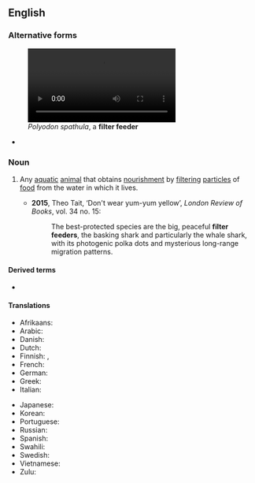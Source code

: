 {{also|filter-feeder}}

==English==
{{wikipedia}}

===Alternative forms===
[[File:American paddlefish filter feeding.webm|thumb|''Polyodon spathula'', a '''filter feeder''']]
* {{l|en|filter-feeder}}

===Noun===
{{en-noun}}

# {{lb|en|biology}} Any [[aquatic]] [[animal]] that obtains [[nourishment]] by [[filtering]] [[particle]]s of [[food]] from the water in which it lives.
#* '''2015''', Theo Tait, ‘Don't wear yum-yum yellow’, ''London Review of Books'', vol. 34 no. 15:
#*: The best-protected species are the big, peaceful '''filter feeders''', the basking shark and particularly the whale shark, with its photogenic polka dots and mysterious long-range migration patterns.

====Derived terms====
* {{l|en|filter feed}}

====Translations====
{{trans-top|animal}}
* Afrikaans: {{t+|af|filtervoeder}}
* Arabic: {{t-needed|ar}}
* Danish: {{t-needed|da}}
* Dutch: {{t|nl|filtervoeder|m}}
* Finnish: {{t|fi|siivilöijä}}, {{t|fi|[[ravinto]]nsa [[siivilöidä|siivilöimällä]] [[ottaa|ottava]] [[eläin]]}}
* French: {{t+|fr|filtreur|m}}
* German: {{t-needed|de}}
* Greek: {{t-needed|el}}
* Italian: {{t|it|filtratore|f}}
{{trans-mid}}
* Japanese: {{t-needed|ja}}
* Korean: {{t-needed|ko}}
* Portuguese: {{t-needed|pt}}
* Russian: {{t-needed|ru}}
* Spanish: {{t-needed|es}}
* Swahili: {{t-needed|sw}}
* Swedish: {{t|sv|filtrerare|c}}
* Vietnamese: {{t-needed|vi}}
* Zulu: {{t-needed|zu}}
{{trans-bottom}}